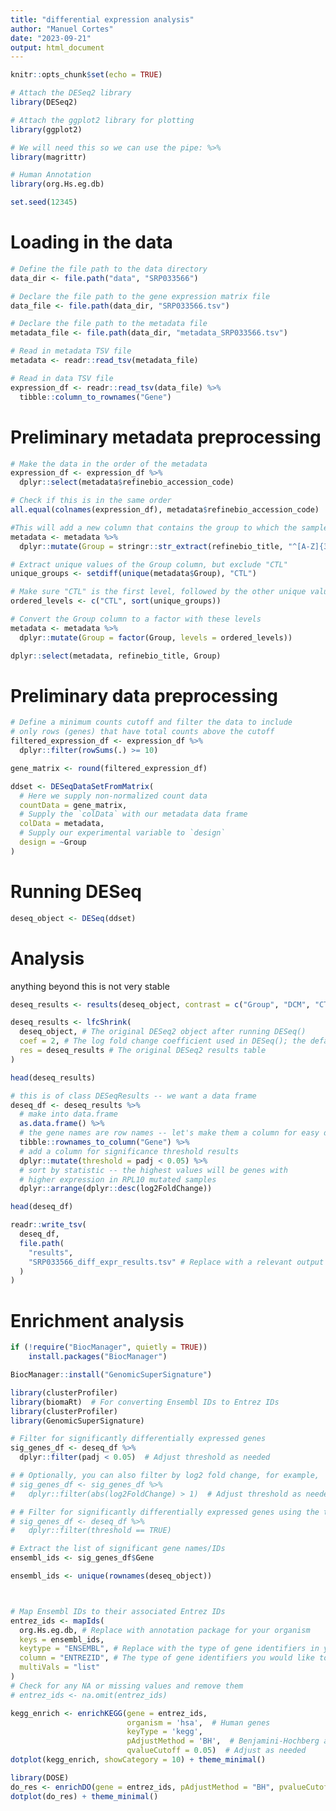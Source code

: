 ```yaml
---
title: "differential expression analysis"
author: "Manuel Cortes"
date: "2023-09-21"
output: html_document
---
```


```r
knitr::opts_chunk$set(echo = TRUE)

# Attach the DESeq2 library
library(DESeq2)

# Attach the ggplot2 library for plotting
library(ggplot2)

# We will need this so we can use the pipe: %>%
library(magrittr)

# Human Annotation
library(org.Hs.eg.db)

set.seed(12345)
```

# Loading in the data

```r
# Define the file path to the data directory
data_dir <- file.path("data", "SRP033566")

# Declare the file path to the gene expression matrix file
data_file <- file.path(data_dir, "SRP033566.tsv")

# Declare the file path to the metadata file
metadata_file <- file.path(data_dir, "metadata_SRP033566.tsv")

# Read in metadata TSV file
metadata <- readr::read_tsv(metadata_file)

# Read in data TSV file
expression_df <- readr::read_tsv(data_file) %>%
  tibble::column_to_rownames("Gene")
```

# Preliminary metadata preprocessing

```r
# Make the data in the order of the metadata
expression_df <- expression_df %>%
  dplyr::select(metadata$refinebio_accession_code)

# Check if this is in the same order
all.equal(colnames(expression_df), metadata$refinebio_accession_code)

#This will add a new column that contains the group to which the samples belong to
metadata <- metadata %>%
  dplyr::mutate(Group = stringr::str_extract(refinebio_title, "^[A-Z]{3}"))

# Extract unique values of the Group column, but exclude "CTL"
unique_groups <- setdiff(unique(metadata$Group), "CTL")

# Make sure "CTL" is the first level, followed by the other unique values
ordered_levels <- c("CTL", sort(unique_groups))

# Convert the Group column to a factor with these levels
metadata <- metadata %>%
  dplyr::mutate(Group = factor(Group, levels = ordered_levels))

dplyr::select(metadata, refinebio_title, Group)


```

# Preliminary data preprocessing

```r
# Define a minimum counts cutoff and filter the data to include
# only rows (genes) that have total counts above the cutoff
filtered_expression_df <- expression_df %>%
  dplyr::filter(rowSums(.) >= 10)

gene_matrix <- round(filtered_expression_df)

ddset <- DESeqDataSetFromMatrix(
  # Here we supply non-normalized count data
  countData = gene_matrix,
  # Supply the `colData` with our metadata data frame
  colData = metadata,
  # Supply our experimental variable to `design`
  design = ~Group
)
```

# Running DESeq

```r
deseq_object <- DESeq(ddset)
```

# Analysis

anything beyond this is not very stable

```r
deseq_results <- results(deseq_object, contrast = c("Group", "DCM", "CTL"))

deseq_results <- lfcShrink(
  deseq_object, # The original DESeq2 object after running DESeq()
  coef = 2, # The log fold change coefficient used in DESeq(); the default is 2.
  res = deseq_results # The original DESeq2 results table
)

head(deseq_results)

# this is of class DESeqResults -- we want a data frame
deseq_df <- deseq_results %>%
  # make into data.frame
  as.data.frame() %>%
  # the gene names are row names -- let's make them a column for easy display
  tibble::rownames_to_column("Gene") %>%
  # add a column for significance threshold results
  dplyr::mutate(threshold = padj < 0.05) %>%
  # sort by statistic -- the highest values will be genes with
  # higher expression in RPL10 mutated samples
  dplyr::arrange(dplyr::desc(log2FoldChange))

head(deseq_df)

readr::write_tsv(
  deseq_df,
  file.path(
    "results",
    "SRP033566_diff_expr_results.tsv" # Replace with a relevant output file name
  )
)

```


# Enrichment analysis

```r
if (!require("BiocManager", quietly = TRUE))
    install.packages("BiocManager")

BiocManager::install("GenomicSuperSignature")

```


```r

library(clusterProfiler)
library(biomaRt)  # For converting Ensembl IDs to Entrez IDs
library(clusterProfiler)
library(GenomicSuperSignature)

# Filter for significantly differentially expressed genes
sig_genes_df <- deseq_df %>%
  dplyr::filter(padj < 0.05)  # Adjust threshold as needed

# # Optionally, you can also filter by log2 fold change, for example, |log2FC| > 1
# sig_genes_df <- sig_genes_df %>%
#   dplyr::filter(abs(log2FoldChange) > 1)  # Adjust threshold as needed

# # Filter for significantly differentially expressed genes using the threshold column
# sig_genes_df <- deseq_df %>%
#   dplyr::filter(threshold == TRUE)

# Extract the list of significant gene names/IDs
ensembl_ids <- sig_genes_df$Gene

ensembl_ids <- unique(rownames(deseq_object))



# Map Ensembl IDs to their associated Entrez IDs
entrez_ids <- mapIds(
  org.Hs.eg.db, # Replace with annotation package for your organism
  keys = ensembl_ids,
  keytype = "ENSEMBL", # Replace with the type of gene identifiers in your data
  column = "ENTREZID", # The type of gene identifiers you would like to map to
  multiVals = "list"
)
# Check for any NA or missing values and remove them
# entrez_ids <- na.omit(entrez_ids)

```
```r

kegg_enrich <- enrichKEGG(gene = entrez_ids,
                          organism = 'hsa',  # Human genes
                          keyType = 'kegg',
                          pAdjustMethod = 'BH',  # Benjamini-Hochberg adjustment
                          qvalueCutoff = 0.05)  # Adjust as needed
dotplot(kegg_enrich, showCategory = 10) + theme_minimal()

library(DOSE)
do_res <- enrichDO(gene = entrez_ids, pAdjustMethod = "BH", pvalueCutoff = 0.05)
dotplot(do_res) + theme_minimal()

```
